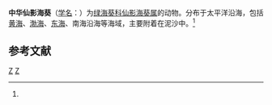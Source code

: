 {{Speciesbox
| taxon = Cereus(海葵) sinensis
| binomial_authority = (Verrill, 1870)<ref name='id9816'>{{cite web| url =http://www.bioinfo.cn/db05/BjdwSpecies.php?action=view&id=9816| title =中华仙影海葵| work =《中国动物物种编目数据库》| publisher =中国科学院微生物研究所| author =中国科学院动物研究所| accessdate =2009-04-16| deadurl =yes| archiveurl =https://web.archive.org/web/20160305024023/http://www.bioinfo.cn/db05/BjdwSpecies.php?action=view&id=9816| archivedate =2016-03-05}}</ref>
}}

'''中华仙影海葵'''（[[学名|学名]]：{{lang|la|''Cereus sinensis''}}）为[[绿海葵科|绿海葵科]][[仙影海葵属|仙影海葵属]]的动物。分布于太平洋沿海，包括[[黄海|黄海]]、[[渤海|渤海]]、[[东海|东海]]、南海沿海等海域，主要附着在泥沙中。<ref name='id9816'/>

== 参考文献 ==
{{reflist}}

{{Wikispecies|Cereus sinensis}}
{{Taxonbar|from=Q2310614}}

[[Category:仙影海葵属|Z]]
[[Category:1870年描述的动物|Z]]


{{Cnidarian-stub}}